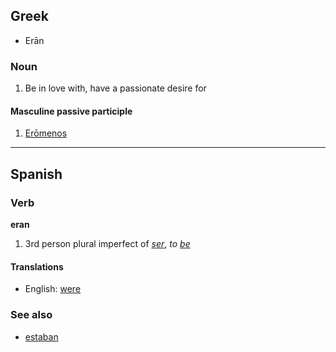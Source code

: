 ==Greek==
*Erān
===Noun===
# Be in love with, have a passionate desire for
====Masculine passive participle====
# [[Erōmenos]]

----

==Spanish==
===Verb===
'''eran'''

# 3rd person plural imperfect of ''[[ser]]'', ''to [[be]]''

====Translations====
*English: [[were]]<!-- also "have been", "were being"? -->

===See also===
*[[estaban]]